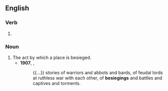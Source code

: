 ==English==

===Verb===
{{head|en|verb form}}

# {{present participle of|en|besiege|nocat=1}}

===Noun===
{{en-noun}}

# The act by which a place is besieged.
#* '''1907''', {{w|Frances Hodgson Burnett}}, ''{{w|The Shuttle (novel)|The Shuttle}}''
#*: {{...}} stories of warriors and abbots and bards, of feudal lords at ruthless war with each other, of '''besiegings''' and battles and captives and torments.